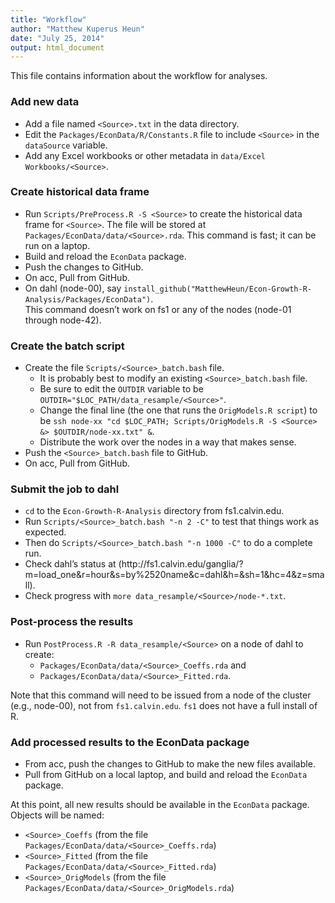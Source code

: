 ```yaml
---
title: "Workflow"
author: "Matthew Kuperus Heun"
date: "July 25, 2014"
output: html_document
---
```


This file contains information about the workflow for analyses.

### Add new data
* Add a file named `<Source>.txt` in the data directory.   
* Edit the `Packages/EconData/R/Constants.R` file to include `<Source>` in the `dataSource` variable.   
* Add any Excel workbooks or other metadata in `data/Excel Workbooks/<Source>`.

### Create historical data frame
* Run `Scripts/PreProcess.R -S <Source>` to create the historical data frame for `<Source>`.
The file will be stored at `Packages/EconData/data/<Source>.rda`.
This command is fast; it can be run on a laptop.    
* Build and reload the `EconData` package.    
* Push the changes to GitHub.   
* On acc, Pull from GitHub.     
* On dahl (node-00), say `install_github("MatthewHeun/Econ-Growth-R-Analysis/Packages/EconData")`.   
This command doesn't work on fs1 or any of the nodes (node-01 through node-42).

### Create the batch script
* Create the file `Scripts/<Source>_batch.bash` file.
    + It is probably best to modify an existing `<Source>_batch.bash` file.      
    + Be sure to edit the `OUTDIR` variable to be `OUTDIR="$LOC_PATH/data_resample/<Source>"`.
    + Change the final line (the one that runs the `OrigModels.R script`) to be `ssh node-xx "cd $LOC_PATH; Scripts/OrigModels.R -S <Source> &> $OUTDIR/node-xx.txt" &`.   
    + Distribute the work over the nodes in a way that makes sense.
* Push the `<Source>_batch.bash` file to GitHub.
* On acc, Pull from GitHub.      

### Submit the job to dahl
* `cd` to the `Econ-Growth-R-Analysis` directory from fs1.calvin.edu.
* Run `Scripts/<Source>_batch.bash "-n 2 -C"` to test that things work as expected.
* Then do `Scripts/<Source>_batch.bash "-n 1000 -C"` to do a complete run.
* Check dahl's status at (http://fs1.calvin.edu/ganglia/?m=load_one&r=hour&s=by%2520name&c=dahl&h=&sh=1&hc=4&z=small).
* Check progress with `more data_resample/<Source>/node-*.txt`.

### Post-process the results
* Run `PostProcess.R -R data_resample/<Source>` on a node of dahl to create:       
    + `Packages/EconData/data/<Source>_Coeffs.rda` and
    + `Packages/EconData/data/<Source>_Fitted.rda`.         

Note that this command will need to be issued from a node of the cluster (e.g., node-00), not from `fs1.calvin.edu`.
`fs1` does not have a full install of R.

### Add processed results to the EconData package
* From acc, push the changes to GitHub to make the new files available.
* Pull from GitHub on a local laptop, and build and reload the `EconData` package.

At this point, all new results should be available in the `EconData` package.
Objects will be named:

* `<Source>_Coeffs` (from the file `Packages/EconData/data/<Source>_Coeffs.rda`)  
* `<Source>_Fitted` (from the file `Packages/EconData/data/<Source>_Fitted.rda`)  
* `<Source>_OrigModels` (from the file `Packages/EconData/data/<Source>_OrigModels.rda`)  
